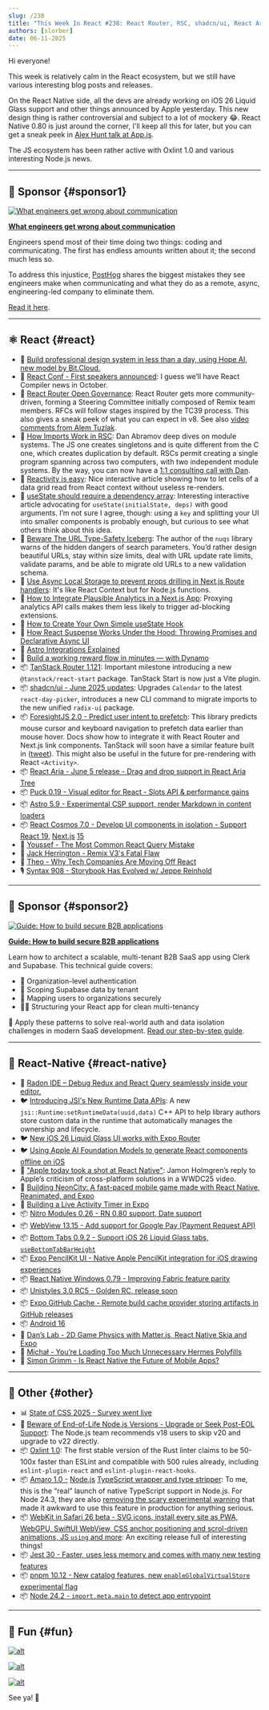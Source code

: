 ```yaml
---
slug: /238
title: "This Week In React #238: React Router, RSC, shadcn/ui, React Aria, TanStack, ForesightJS, Cosmos | iOS 26, JSI, Nitro, WebView, Windows, Tabs, PencilKit | Node, Oxlint, Amaro, Jest, WebKit, pnpm"
authors: [slorber]
date: 06-11-2025
---
```


Hi everyone!

This week is relatively calm in the React ecosystem, but we still have various interesting blog posts and releases.

On the React Native side, all the devs are already working on iOS 26 Liquid Glass support and other things announced by Apple yesterday. This new design thing is rather controversial and subject to a lot of mockery 😂. React Native 0.80 is just around the corner, I'll keep all this for later, but you can get a sneak peek in [Alex Hunt talk at App.js](https://www.youtube.com/live/UTaJlqhTk2g?t=6520s).

The JS ecosystem has been rather active with Oxlint 1.0 and various interesting Node.js news.

<!-- truncate -->


<Support />

---

## 💸 Sponsor {#sponsor1}

[![What engineers get wrong about communication](/emails/issues/238/getwrong.jpg)](https://go.posthog.com/twir-jun11)

**[What engineers get wrong about communication](https://go.posthog.com/twir-jun11)**

Engineers spend most of their time doing two things: coding and communicating. The first has endless amounts written about it; the second much less so.

To address this injustice, [PostHog](https://go.posthog.com/twir-jun11-ph) shares the biggest mistakes they see engineers make when communicating and what they do as a remote, async, engineering-led company to eliminate them.

[Read it here](https://go.posthog.com/twir-jun11).

---

## ⚛️ React {#react}

- 💸 [Build professional design system in less than a day, using Hope AI, new model by Bit.Cloud.](https://bit.cloud/solutions/design-systems?utm_source=ThisWeekInReact&campaign=DesignSystem)
- 🦋 [React Conf \- First speakers announced](https://bsky.app/profile/react.dev/post/3lqxleaezcs2p): I guess we’ll have React Compiler news in October.
- 📣 [React Router Open Governance](https://remix.run/blog/rr-governance): React Router gets more community-driven, forming a Steering Committee initially composed of Remix team members. RFCs will follow stages inspired by the TC39 process. This also gives a sneak peek of what you can expect in v8. See also [video comments from Alem Tuzlak](https://www.youtube.com/watch?v=qh2TRkNnyVw).
- 📜 [How Imports Work in RSC](https://overreacted.io/how-imports-work-in-rsc/): Dan Abramov deep dives on module systems. The JS one creates singletons and is quite different from the C one, which creates duplication by default. RSCs permit creating a single program spanning across two computers, with two independent module systems. By the way, you can now have a [1:1 consulting call with Dan](https://overreacted.io/im-doing-a-little-consulting/).
- 📜 [Reactivity is easy](https://romgrk.com/posts/reactivity-is-easy/): Nice interactive article showing how to let cells of a data grid read from React context without useless re-renders.
- 📜 [useState should require a dependency array](https://bikeshedd.ing/posts/use_state_should_require_a_dependency_array/): Interesting interactive article advocating for `useState(initialState, deps)` with good arguments. I’m not sure I agree, though: using a `key` and splitting your UI into smaller components is probably enough, but curious to see what others think about this idea.
- 📜 [Beware The URL Type-Safety Iceberg](https://nuqs.47ng.com/blog/beware-the-url-type-safety-iceberg): The author of the `nuqs` library warns of the hidden dangers of search parameters. You’d rather design beautiful URLs, stay within size limits, deal with URL update rate limits, validate params, and be able to migrate old URLs to a new validation schema.
- 📜 [Use Async Local Storage to prevent props drilling in Next.js Route handlers](https://www.nico.fyi/blog/async-local-storage-to-prevent-props-drilling): It's like React Context but for Node.js functions.
- 📜 [How to Integrate Plausible Analytics in a Next.js App](https://mxd.codes/articles/how-to-integrate-plausible-analytics-in-a-next-js-app-without-getting-blocked): Proxying analytics API calls makes them less likely to trigger ad-blocking extensions.
- 📜 [How to Create Your Own Simple useState Hook](https://www.deepintodev.com/blog/how-to-create-your-own-simple-use-state-hook)
- 📜 [How React Suspense Works Under the Hood: Throwing Promises and Declarative Async UI](https://www.epicreact.dev/how-react-suspense-works-under-the-hood-throwing-promises-and-declarative-async-ui-plbrh)
- 📜 [Astro Integrations Explained](https://lou.gg/blog/astro-integrations-explained)
- 💸 [Build a working reward flow in minutes — with Dynamo](https://whitelabel-loyalty.com/products/dynamo/?utm_source=email&utm_medium=newsletter&utm_campaign=react)
- 📦 [TanStack Router 1.121](https://github.com/TanStack/router/discussions/2863#discussioncomment-13104960): Important milestone introducing a new `@tanstack/react-start` package. TanStack Start is now just a Vite plugin.
- 📦 [shadcn/ui \- June 2025 updates](https://ui.shadcn.com/docs/changelog): Upgrades `Calendar` to the latest `react-day-picker`, introduces a new CLI command to migrate imports to the new unified `radix-ui` package.
- 📦 [ForesightJS 2.0 \- Predict user intent to prefetch](https://foresightjs.com/): This library predicts mouse cursor and keyboard navigation to prefetch data earlier than mouse hover. Docs show how to integrate it with React Router and Next.js link components. TanStack will soon have a similar feature built in ([tweet](https://x.com/tannerlinsley/status/1908723776650355111)). This might also be useful in the future for pre-rendering with React `<Activity>`.
- 📦 [React Aria \- June 5 release \- Drag and drop support in React Aria Tree](https://react-spectrum.adobe.com/releases/2025-06-05.html)
- 📦 [Puck 0.19 \- Visual editor for React \- Slots API & performance gains](https://puckeditor.com/blog/puck-019)
- 📦 [Astro 5.9 \- Experimental CSP support, render Markdown in content loaders](https://astro.build/blog/astro-590/)
- 📦 [React Cosmos 7.0 \- Develop UI components in isolation \- Support React 19,](https://github.com/react-cosmos/react-cosmos/releases/tag/v7.0.0) [Next.js](http://Next.js) [15](https://github.com/react-cosmos/react-cosmos/releases/tag/v7.0.0)
- 🎥 [Youssef \- The Most Common React Query Mistake](https://www.youtube.com/watch?v=JVcZLEFaC2M)
- 🎥 [Jack Herrington \- Remix V3's Fatal Flaw](https://www.youtube.com/watch?v=5SPqO6NR_Bg)
- 🎥 [Theo \- Why Tech Companies Are Moving Off React](https://www.youtube.com/watch?v=HBpOzj-iBUg)
- 🎙️ [Syntax 908 \- Storybook Has Evolved w/ Jeppe Reinhold](https://syntax.fm/show/908/storybook-has-evolved-w-jeppe-reinhold)

<SubscribeFormEmbed placement="middle" />

---

## 💸 Sponsor {#sponsor2}

[![Guide: How to build secure B2B applications](/emails/issues/238/LinkedInReddit.jpg)](https://go.clerk.com/vKxY0Sv)

**[Guide: How to build secure B2B applications](https://go.clerk.com/vKxY0Sv)**

Learn how to architect a scalable, multi-tenant B2B SaaS app using Clerk and Supabase. This technical guide covers:

- 🔐 Organization-level authentication
- 👥 Scoping Supabase data by tenant
- 🧩 Mapping users to organizations securely
- 🧑‍💻 Structuring your React app for clean multi-tenancy

🚀 Apply these patterns to solve real-world auth and data isolation challenges in modern SaaS development. [Read our step-by-step guide](https://go.clerk.com/vKxY0Sv).

---

## 📱 React-Native {#react-native}

- 💸 [Radon IDE – Debug Redux and React Query seamlessly inside your editor.](https://ide.swmansion.com/?utm_source=thisweekinreact.com)
- 🐦 [Introducing JSI's New Runtime Data APIs](https://x.com/tmikov/status/1932149053116313703): A new `jsi::Runtime:setRuntimeData(uuid,data)` C++ API to help library authors store custom data in the runtime that automatically manages the ownership and lifecycle.
- 🐦 [New iOS 26 Liquid Glass UI works with Expo Router](https://x.com/Baconbrix/status/1932194950403232110)
- 🐦 [Using Apple AI Foundation Models to generate React components offline on iOS](https://x.com/Baconbrix/status/1932385006321860909)
- 🧵 ["Apple today took a shot at React Native"](https://x.com/jamonholmgren/status/1932200003096990131): Jamon Holmgren’s reply to Apple’s criticism of cross-platform solutions in a WWDC25 video.
- 📜 [Building NeonCity: A fast-paced mobile game made with React Native, Reanimated, and Expo](https://expo.dev/blog/mobile-game-development-with-expo)
- 📜 [Building a Live Activity Timer in Expo](https://tarikpinarci.com/blog/expo-live-activity-timer)
- 📦 [Nitro Modules 0.26 \- RN 0.80 support, Date support](https://github.com/mrousavy/nitro/releases/tag/v0.26.0)
- 📦 [WebView 13.15 \- Add support for Google Pay (Payment Request API)](https://github.com/react-native-webview/react-native-webview/releases/tag/v13.15.0)
- 📦 [Bottom Tabs 0.9.2 \- Support iOS 26 Liquid Glass tabs, `useBottomTabBarHeight`](https://github.com/callstackincubator/react-native-bottom-tabs/releases/tag/react-native-bottom-tabs%400.9.2)
- 📦 [Expo PencilKit UI \- Native Apple PencilKit integration for iOS drawing experiences](https://github.com/tarikfp/expo-pencilkit-ui)
- 📦 [React Native Windows 0.79 \- Improving Fabric feature parity](https://github.com/microsoft/react-native-windows/releases/tag/react-native-windows_v0.79.0)
- 📦 [Unistyles 3.0 RC5 \- Golden RC, release soon](https://github.com/jpudysz/react-native-unistyles/releases/tag/v3.0.0-rc.5)
- 📦 [Expo GitHub Cache \- Remote build cache provider storing artifacts in GitHub releases](https://github.com/Robert27/expo-github-cache)
- 📦 [Android 16](https://blog.google/products/android/android-16/)
- 🎥 [Dan’s Lab \- 2D Game Physics with Matter.js, React Native Skia and Expo](https://www.youtube.com/watch?v=fxxaOu6pLnU)
- 🎥 [Michał \- You’re Loading Too Much Unnecessary Hermes Polyfills](https://www.youtube.com/watch?v=_Yo1kHz7h_I)
- 🎥 [Simon Grimm \- Is React Native the Future of Mobile Apps?](https://www.youtube.com/watch?v=r9pmtMmbHus)

---

## 🔀 Other {#other}

- 📊 [State of CSS 2025 \- Survey went live](https://survey.devographics.com/en-US/survey/state-of-css/2025)
- 📜 [Beware of End-of-Life Node.js Versions \- Upgrade or Seek Post-EOL Support](https://nodejs.org/en/blog/announcements/node-18-eol-support): The Node.js team recommends v18 users to skip v20 and upgrade to v22 directly.
- 📦 [Oxlint 1.0](https://oxc.rs/blog/2025-06-10-oxlint-stable): The first stable version of the Rust linter claims to be 50-100x faster than ESLint and compatible with 500 rules already, including `eslint-plugin-react` and `eslint-plugin-react-hooks`.
- 📦 [Amaro 1.0 \-](https://github.com/nodejs/amaro/releases/tag/v1.0.0) [Node.js](http://Node.js) [TypeScript wrapper and type stripper](https://github.com/nodejs/amaro/releases/tag/v1.0.0): To me, this is the “real” launch of native TypeScript support in Node.js. For Node 24.3, they are also [removing the scary experimental warning](https://github.com/nodejs/node/pull/58643) that made it awkward to use this feature in production for anything serious.
- 📦 [WebKit in Safari 26 beta \- SVG icons, install every site as PWA, WebGPU, SwiftUI WebView, CSS anchor positioning and scrol-driven animations, JS `using` and more](https://webkit.org/blog/16993/news-from-wwdc25-web-technology-coming-this-fall-in-safari-26-beta/): An exciting release full of interesting things!
- 📦 [Jest 30 \- Faster, uses less memory and comes with many new testing features](https://jestjs.io/blog/2025/06/04/jest-30)
- 📦 [pnpm 10.12 \- New catalog features, new `enableGlobalVirtualStore` experimental flag](https://github.com/pnpm/pnpm/releases/tag/v10.12.1)
- 📦 [Node 24.2 \- `import.meta.main` to detect app entrypoint](https://nodejs.org/en/blog/release/v24.2.0)

---

## 🤭 Fun {#fun}

[![alt](/emails/issues/238/meme.jpg)](https://x.com/thekitze/status/1932132390937530421)

[![alt](/emails/issues/238/meme2.jpg)](https://x.com/cedric_dev/status/1932553258121457808)

[![alt](/emails/issues/238/meme3.jpg)](https://x.com/thymikee/status/1932123405459075466)

See ya! 👋
